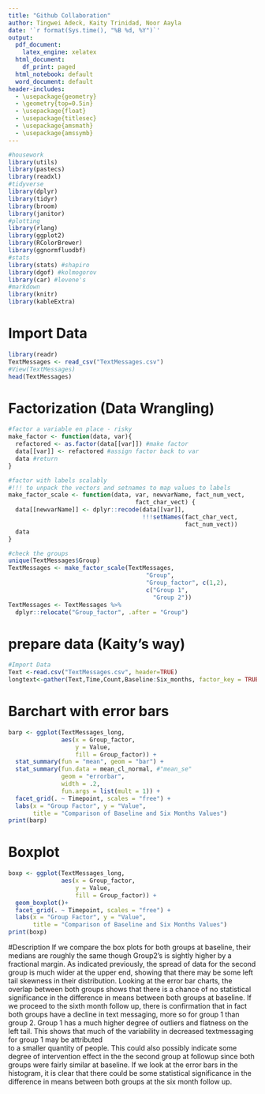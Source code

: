 ```yaml
---
title: "Github Collaboration"
author: Tingwei Adeck, Kaity Trinidad, Noor Aayla
date: '`r format(Sys.time(), "%B %d, %Y")`'
output:
  pdf_document:
    latex_engine: xelatex
  html_document:
    df_print: paged
  html_notebook: default
  word_document: default
header-includes:
  - \usepackage{geometry} 
  - \geometry{top=0.5in}
  - \usepackage{float}
  - \usepackage{titlesec}
  - \usepackage{amsmath}
  - \usepackage{amssymb}
---
```


```r
#housework
library(utils)
library(pastecs)
library(readxl)
#tidyverse
library(dplyr)
library(tidyr)
library(broom)
library(janitor)
#plotting
library(rlang)
library(ggplot2)
library(RColorBrewer)
library(ggnormfluodbf)
#stats
library(stats) #shapiro
library(dgof) #kolmogorov
library(car) #levene's
#markdown
library(knitr)
library(kableExtra)
```

# Import Data

```r
library(readr)
TextMessages <- read_csv("TextMessages.csv")
#View(TextMessages)
head(TextMessages)
```

# Factorization (Data Wrangling)

```r
#factor a variable en place - risky
make_factor <- function(data, var){
  refactored <- as.factor(data[[var]]) #make factor
  data[[var]] <- refactored #assign factor back to var
  data #return
}

#factor with labels scalably
#!!! to unpack the vectors and setnames to map values to labels
make_factor_scale <- function(data, var, newvarName, fact_num_vect, 
                                    fact_char_vect) {
  data[[newvarName]] <- dplyr::recode(data[[var]], 
                                      !!!setNames(fact_char_vect,
                                                  fact_num_vect)) 
  data
}

#check the groups
unique(TextMessages$Group)
TextMessages <- make_factor_scale(TextMessages, 
                                       "Group", 
                                       "Group_factor", c(1,2), 
                                       c("Group 1", 
                                         "Group 2"))
TextMessages <- TextMessages %>% 
  dplyr::relocate("Group_factor", .after = "Group")
```


# prepare data (Kaity's way)

```r
#Import Data
Text <-read.csv("TextMessages.csv", header=TRUE)
longtext<-gather(Text,Time,Count,Baseline:Six_months, factor_key = TRUE )
```

# Barchart with error bars

```r
barp <- ggplot(TextMessages_long,
               aes(x = Group_factor,
                   y = Value,
                   fill = Group_factor)) +
  stat_summary(fun = "mean", geom = "bar") +
  stat_summary(fun.data = mean_cl_normal, #"mean_se"
               geom = "errorbar",
               width = .2,
               fun.args = list(mult = 1)) +
  facet_grid(. ~ Timepoint, scales = "free") +
  labs(x = "Group Factor", y = "Value",
       title = "Comparison of Baseline and Six Months Values")
print(barp)
```

# Boxplot

```r
boxp <- ggplot(TextMessages_long,
               aes(x = Group_factor,
                   y = Value,
                   fill = Group_factor)) +
  geom_boxplot()+ 
  facet_grid(. ~ Timepoint, scales = "free") +
  labs(x = "Group Factor", y = "Value",
       title = "Comparison of Baseline and Six Months Values")
print(boxp)
```

#Description 
If we compare the box plots for both groups at baseline, their medians are 
roughly the same though Group2's is sightly higher by a fractional margin. As 
indicated previously, the spread of data for the second group is  much
wider at the upper end, showing that there may be some left tail skewness in 
their distribution. Looking at the error bar charts, the overlap between both 
groups shows that there is a chance of no statistical significance in the 
difference in means between both groups at baseline. If we proceed to the 
sixth month follow up, there is confirmation that in fact both groups have a 
decline in text messaging, more so for group 1 than group 2. Group 1 has a 
much higher degree of outliers and flatness on the left tail. This shows that
much of the variability in decreased textmessaging for group 1 may be attributed  
to a smaller quantity of people. This could also possibly indicate some degree
of intervention effect in the the second group at followup since both groups 
were fairly similar at baseline. If we look at the error bars in the histogram,
it is clear that there could be some statistical significance in the difference
in means between both groups at the six month follow up. 

